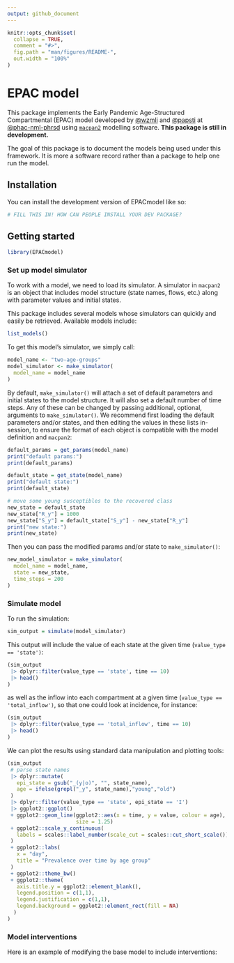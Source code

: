 ```yaml
---
output: github_document
---
```


<!-- README.md is generated from README.Rmd. Please edit that file -->

```r
knitr::opts_chunk$set(
  collapse = TRUE,
  comment = "#>",
  fig.path = "man/figures/README-",
  out.width = "100%"
)
```

# EPAC model

<!-- badges: start -->
<!-- badges: end -->

This package implements the Early Pandemic Age-Structured Compartmental (EPAC) model developed by [@wzmli](https://github.com/wzmli) and [@papsti](https://github.com/papsti) at [@phac-nml-phrsd](https://github.com/phac-nml-phrsd) using  [`macpan2`](https://github.com/canmod/macpan2) modelling software. **This package is still in development.**

The goal of this package is to document the models being used under this framework. It is more a software record rather than a package to help one run the model. 

## Installation

You can install the development version of EPACmodel like so:

``` r
# FILL THIS IN! HOW CAN PEOPLE INSTALL YOUR DEV PACKAGE?
```

## Getting started

```r
library(EPACmodel)
```

### Set up model simulator

To work with a model, we need to load its simulator. A simulator in `macpan2` is an object that includes model structure (state names, flows, etc.) along with parameter values and initial states. 

This package includes several models whose simulators can quickly and easily be retrieved. Available models include:

```r
list_models()
```

To get this model's simulator, we simply call:

```r
model_name <- "two-age-groups"
model_simulator <- make_simulator(
  model_name = model_name
)
```

By default, `make_simulator()` will attach a set of default parameters and initial states to the model structure. It will also set a default number of time steps. Any of these can be changed by passing additional, optional, arguments to `make_simulator()`. We recommend first loading the default parameters and/or states, and then editing the values in these lists in-session, to ensure the format of each object is compatible with the model definition and `macpan2`:

```r
default_params = get_params(model_name)
print("default params:")
print(default_params)

default_state = get_state(model_name)
print("default state:")
print(default_state)

# move some young susceptibles to the recovered class
new_state = default_state
new_state["R_y"] = 1000
new_state["S_y"] = default_state["S_y"] - new_state["R_y"]
print("new state:")
print(new_state)
```

Then you can pass the modified params and/or state to `make_simulator()`:

```r
new_model_simulator = make_simulator(
  model_name = model_name,
  state = new_state,
  time_steps = 200
)
```

### Simulate model

To run the simulation:

```r
sim_output = simulate(model_simulator)
```

This output will include the value of each state at the given time (`value_type == 'state')`:

```r
(sim_output
 |> dplyr::filter(value_type == 'state', time == 10)
 |> head()
)
```

as well as the inflow into each compartment at a given time (`value_type == 'total_inflow')`, so that one could look at incidence, for instance:

```r
(sim_output
 |> dplyr::filter(value_type == 'total_inflow', time == 10)
 |> head()
)
```

We can plot the results using standard data manipulation and plotting tools:

```r
(sim_output
 # parse state names
 |> dplyr::mutate(
   epi_state = gsub("_(y|o)", "", state_name),
   age = ifelse(grepl("_y", state_name),"young","old")
 )
 |> dplyr::filter(value_type == 'state', epi_state == 'I')
 |> ggplot2::ggplot()
 + ggplot2::geom_line(ggplot2::aes(x = time, y = value, colour = age),
                      size = 1.25)
 + ggplot2::scale_y_continuous(
   labels = scales::label_number(scale_cut = scales::cut_short_scale())
 )
 + ggplot2::labs(
   x = "day",
   title = "Prevalence over time by age group"
 )
 + ggplot2::theme_bw()
 + ggplot2::theme(
   axis.title.y = ggplot2::element_blank(),
   legend.position = c(1,1),
   legend.justification = c(1,1),
   legend.background = ggplot2::element_rect(fill = NA)
  )
)
```

### Model interventions

Here is an example of modifying the base model to include interventions:
